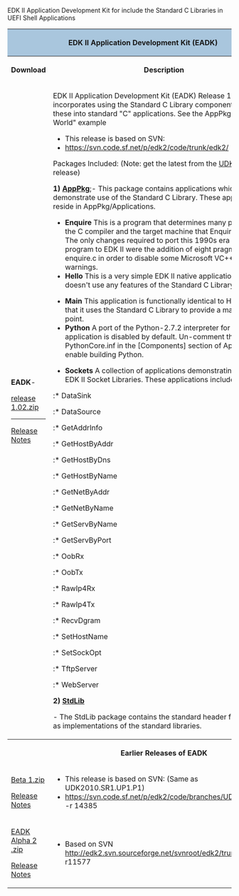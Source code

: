 EDK II Application Development Kit for include the Standard C Libraries in UEFI Shell Applications 


<div class="t_projects">

<table>
<tr><th colspan="4" style="background-color:#a9c6dd">EDK II Application Development Kit (EADK)
</th>

</tr>
<tr>
<th>Download</th>
<th>Description</th>
</tr>
<tr>
 </tr>

<tr>
<td>
'''EADK'''-
<P style="margin-top: 0; margin-bottom: 0">
[http://sourceforge.net/projects/edk2/files/EDK%20II%20Releases/EADK/EADK_1.02/EadkPkg_B1.02_Release.zip/download release 1.02.zip]
</p>

----

<P style="margin-top: 0; margin-bottom: 0">
[http://sourceforge.net/projects/edk2/files/EDK%20II%20Releases/EADK/EADK_1.02/EADK_1.02_Release_notes.txt/download Release Notes]
</p>

</td>
<td>
<P style="margin-top: 0; margin-bottom: 0">
EDK II Application Development Kit (EADK) Release 1.02 Package incorporates using the Standard C Library components. Include these into standard "C" applications.  See the AppPkg for "Hello World" example
* This release is based on SVN:  
*  https://svn.code.sf.net/p/edk2/code/trunk/edk2/  -r 14804
</p>
<P style="margin-top: 0; margin-bottom: 0">
</p>
Packages Included:  (Note: get the latest from the [[UDK2010]] release)
<P style="margin-top: 0; margin-bottom: 0">
'''1) [[AppPkg]]''';- This package contains applications which demonstrate use of the          Standard C Library.            These applications reside in AppPkg/Applications.

*''' Enquire ''' This is a program that determines many properties of the                C compiler and the target machine that Enquire is run on.  The                only changes required to port this 1990s era Unix program to                EDK II were the addition of eight pragmas to enquire.c in                order to disable some Microsoft VC++ specific warnings.
* '''Hello'''    This is a very simple EDK II native application that doesn't use               any features of the Standard C Library.

* '''Main'''     This application is functionally identical to Hello, except that                it uses the Standard C Library to provide a main() entry point. 
* '''Python'''   A port of the Python-2.7.2 interpreter for UEFI.  This                application is disabled by default.  Un-comment the line for                PythonCore.inf in the [Components] section of AppPkg.dsc to                enable building Python.

*''' Sockets ''' A collection of applications demonstrating use of the                EDK II Socket Libraries.  These applications include: 
:*   DataSink                     
:*   DataSource
:*   GetAddrInfo                  
:*   GetHostByAddr
:*   GetHostByDns                 
:*   GetHostByName
:*   GetNetByAddr                 
:*   GetNetByName
:*   GetServByName                
:*   GetServByPort
:*   OobRx                        
:*   OobTx
:*   RawIp4Rx                     
:*   RawIp4Tx
:*   RecvDgram                    
:*   SetHostName
:*   SetSockOpt                   
:*   TftpServer
:*   WebServer
</p>
<P style="margin-top: 0; margin-bottom: 0">
'''2) [[StdLib]]'''
 
;- The StdLib package contains the standard header files as well as            implementations of the standard libraries.

</p>
</td>
</tr>
<tr>
<th></th>
<th> Earlier Releases of EADK</th>
</tr>


<tr>
<td>
<P style="margin-top: 0; margin-bottom: 0">
[http://sourceforge.net/projects/edk2/files/EDK%20II%20Releases/EADK/UDK2010.SR1.UP1.P1/EADK_B1_Release.zip/download Beta 1.zip]
</p>
<P style="margin-top: 0; margin-bottom: 0">
[http://sourceforge.net/projects/edk2/files/EDK%20II%20Releases/EADK/UDK2010.SR1.UP1.P1/EADK_B1_Release_Notes.txt/download Release Notes]
</p>

</td>
<td>
* This release is based on SVN:  (Same as UDK2010.SR1.UP1.P1)
* https://svn.code.sf.net/p/edk2/code/branches/UDK2010.SR1/  -r 14385
</td>

</tr>


<tr>
<td>
<P style="margin-top: 0; margin-bottom: 0">
[http://sourceforge.net/projects/edk2/files/EDK%20II%20Releases/EADK/EADK_A2_Release.zip/download EADK Alpha 2 .zip]
</p>
<P style="margin-top: 0; margin-bottom: 0">
[http://sourceforge.net/projects/edk2/files/EDK%20II%20Releases/EADK/EADK_A2_Release_notes.txt/download Release Notes]

</p>

</td>
<td>

* Based on  SVN http://edk2.svn.sourceforge.net/svnroot/edk2/trunk/edk2  r11577
</td>

</tr>

</table>
<!-- [[Category:EDKII]] -->
<!-- [[Category:EADK]] -->
</div>
